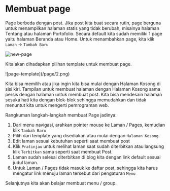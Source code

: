 
# Membuat page
Page berbeda dengan post. Jika post kita buat secara rutin, page berguna untuk menampilkan halaman statis yang tidak berubah, misalnya halaman Tentang atau halaman Portofolio. Secara default kita sudah memiliki 1 page yaitu halaman Beranda atau Home. Untuk menambahkan page, kita klik `Laman` &rarr; `Tambah Baru`

![new-page](/page/1.png)

Kita akan dihadapkan pilihan template untuk membuat page.

<Bleed>
![page-template](/page/2.png)
</Bleed>

Kita bisa memilih atau jika ingin kita bisa mulai dengan Halaman Kosong di sisi kiri. Tampilan untuk membuat halaman dengan Halaman Kosong sama persis dengan halaman untuk membuat post. Kita bisa mendesain halaman sesuka hati kita dengan blok-blok sehingga memudahkan dan tidak menuntut kita untuk mengerti pemrograman web.

Rangkuman langkah-langkah membuat Page jadinya:
1. Dari menu navigasi, arahkan pointer mouse ke Laman / Pages, kemudian klik `Tambah Baru`
1. Pilih dari template yang disediakan atau mulai dengan `Halaman Kosong`.
1. Edit laman sesuai kebutuhan seperti saat membuat post
1. Klik `Pratinjau` untuk melihat laman saat sudah diterbitkan atau langsung klik `Terbitkan` sama seperti saat membuat Post.
1. Laman sudah selesai diterbitkan di blog kita dengan link default sesuai judul laman.
1. Untuk Laman / Pages tidak masuk ke daftar post, sehingga kita harus mengatur link menuju laman tersebut dari pengaturan `Menu`

Selanjutnya kita akan belajar membuat menu / group.
